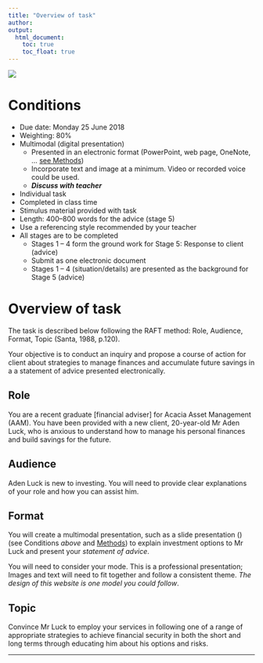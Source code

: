 ```yaml
---
title: "Overview of task"
author:  
output:
  html_document:
    toc: true
    toc_float: true
---
```

<div style="position: relative; bottom: 0; left: 0; width: 30%;">
  ![](images/AscLogo.png) 
</div>   




# Conditions 

* Due date: Monday 25 June 2018
* Weighting: 80% 
* Multimodal (digital presentation)
    + Presented in an electronic format (PowerPoint, web page, OneNote, ... [see Methods](methods.html))
    + Incorporate text and image at a minimum. Video or recorded voice could be used.
    + _**Discuss with teacher**_
    
* Individual task  
* Completed in class time
* Stimulus material provided with task
* Length: 400–800 words for the advice (stage 5)  
* Use a referencing style recommended by your teacher 
* All stages are to be completed  
    + Stages 1 – 4 form the ground work for Stage 5: Response to client (advice)  
    + Submit as one electronic document 
    + Stages 1 – 4 (situation/details) are presented as the background for Stage 5 (advice)

# Overview of task

The task is described below following the RAFT method: Role, Audience, Format, Topic (Santa, 1988, p.120). 

Your objective is to conduct an inquiry and propose a course of action for client about strategies to manage finances and accumulate future savings in a a statement of advice presented electronically.

## Role 

You are a recent graduate [financial adviser] for Acacia Asset Management (AAM). You have been provided with a new client, 20-year-old Mr Aden Luck, who is anxious to understand how to manage his personal finances and build savings for the future.  
 
## Audience 

Aden Luck is new to investing. You will need to provide clear explanations of your role and how you can assist him.

## Format 

You will create a multimodal presentation, such as a slide presentation () (see Conditions _above_ and [Methods](methods.html)) to explain investment options to Mr Luck and present your *statement of advice*. 

You will need to consider your mode. This is a professional presentation; Images and text will need to fit together and follow a consistent theme. _The design of this website is one model you could follow_. 

## Topic

Convince Mr Luck to employ your services in following one of a range of appropriate strategies to achieve financial security in both the short and long terms through educating him about his options and risks. 

***

